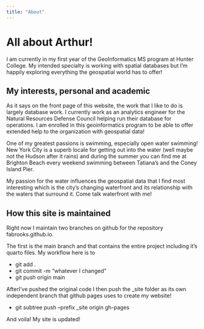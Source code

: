 ```yaml
---
title: "About"
---
```


# All about Arthur!

I am currently in my first year of the GeoInformatics MS program at Hunter College. My intended specialty is working with spatial databases but I'm happily exploring everything the geospatial world has to offer!

## My interests, personal and academic

As it says on the front page of this website, the work that I like to do is largely database work. I currently work as an analytics engineer for the Natural Resources Defense Council helping run their database for operations. I am enrolled in this geoinformatics program to be able to offer extended help to the organization with geospatial data!

One of my greatest passions is swimming, especially open water swimming! New York City is a superb locale for getting out into the water (well maybe not the Hudson after it rains) and during the summer you can find me at Brighton Beach every weekend swimming between Tatiana's and the Coney Island Pier.

My passion for the water influences the geospatial data that I find most interesting which is the city's changing waterfront and its relationship with the waters that surround it. Come talk waterfront with me!

## How this site is maintained

Right now I maintain two branches on github for the repository fabrooks.github.io.

The first is the main branch and that contains the entire project including it's quarto files. My workflow here is to

- git add .
- git commit -m "whatever I changed"
- git push origin main

AfterI've pushed the original code I then push the _site folder as its own independent branch that github pages uses to create my website!

- git subtree push --prefix _site origin gh-pages

And voila! My site is updated!
